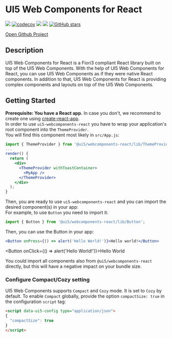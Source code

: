 

<Meta title=" Welcome | UI5 Web Components for React" />

# UI5 Web Components for React
[![](https://img.shields.io/travis/SAP/ui5-webcomponents-react/master.svg)](https://travis-ci.org/SAP/ui5-webcomponents-react)
[![codecov](https://codecov.io/gh/SAP/ui5-webcomponents-react/branch/master/graph/badge.svg)](https://codecov.io/gh/SAP/ui5-webcomponents-react)
[![](https://img.shields.io/npm/v/@ui5/webcomponents-react/latest.svg)](https://www.npmjs.com/package/@ui5/webcomponents-react)
[![](https://img.shields.io/npm/v/@ui5/webcomponents-react/next.svg)](https://www.npmjs.com/package/@ui5/webcomponents-react)
[![GitHub stars](https://img.shields.io/github/stars/SAP/ui5-webcomponents-react?style=social)](https://github.com/SAP/ui5-webcomponents-react/stargazers)

[Open Github Project](https://github.com/SAP/ui5-webcomponents-react)

## Description
UI5 Web Components for React is a Fiori3 compliant React library built on top of the UI5 Web Components.
With the help of UI5 Web Components for React, you can use UI5 Web Components as if they were native React components.
In addition to that, UI5 Web Components for React is providing complex components and layouts on top of the UI5 Web Components.

## Getting Started

**Prerequisite: You have a React app.** In case you don't, we recommend to create one using [create-react-app](https://facebook.github.io/create-react-app/).<br/>
In order to use `ui5-webcomponents-react` you have to wrap your application's root component into the `ThemeProvider`.<br/>
You will find this component most likely in `src/App.js`:
```jsx
import { ThemeProvider } from '@ui5/webcomponents-react/lib/ThemeProvider';
...
render() {
  return (
    <div>
      <ThemeProvider withToastContainer>
        <MyApp />
      </ThemeProvider>
    </div>
  );
}
```

Then, you are ready to use `ui5-webcomponents-react` and you can import the desired component(s) in your app:<br />
For example, to use ```Button``` you need to import it:

```jsx
import { Button } from '@ui5/webcomponents-react/lib/Button';
```

Then, you can use the Button in your app:

```jsx
<Button onPress={() => alert('Hello World!')}>Hello world!</Button>
```
<Button onClick={() => alert('Hello World!')}>Hello World</Button>

You could import all components also from `@ui5/webcomponents-react` directly, but this will have a negative impact on your bundle size.

### Configure Compact/Cozy setting
UI5 Web Components supports ```Compact``` and ```Cozy``` mode. It is set to ```Cozy``` by default. To enable ```Compact``` globally, provide the option ```compactSize: true``` in the configuration ```script``` tag:

```html
<script data-ui5-config type="application/json">
{
  "compactSize": true
}
</script>
```
